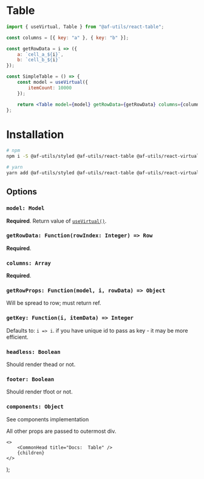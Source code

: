 
# Table

```jsx
import { useVirtual, Table } from "@af-utils/react-table";

const columns = [{ key: "a" }, { key: "b" }];

const getRowData = i => ({
    a: `cell_a_${i}`,
    b: `cell_b_${i}`
});

const SimpleTable = () => {
    const model = useVirtual({
        itemCount: 10000
    });

    return <Table model={model} getRowData={getRowData} columns={columns} />;
};
```

# Installation

```bash
# npm
npm i -S @af-utils/styled @af-utils/react-table @af-utils/react-virtual-headless prop-types use-sync-external-store

# yarn
yarn add @af-utils/styled @af-utils/react-table @af-utils/react-virtual-headless prop-types use-sync-external-store
```

## Options

### `model: Model`

**Required**. Return value of [`useVirtual()`](/virtual/headless#usevirtual).

### `getRowData: Function(rowIndex: Integer) => Row`

**Required**.

### `columns: Array`

**Required**.

### `getRowProps: Function(model, i, rowData) => Object`

Will be spread to row; must return ref.

### `getKey: Function(i, itemData) => Integer`

Defaults to: `i => i`. if you have unique id to pass as key - it may be more efficient.

### `headless: Boolean`

Should render thead or not.

### `footer: Boolean`

Should render tfoot or not.

### `components: Object`

See components implementation

All other props are passed to outermost div.

    <>
        <CommonHead title="Docs:  Table" />
        {children}
    </>
);


